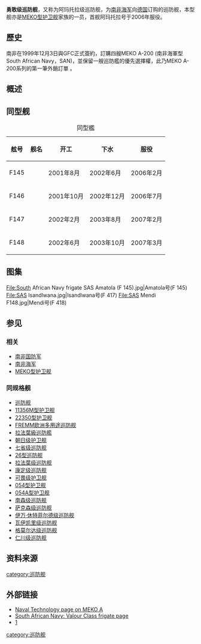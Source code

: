 {{軍艦艦型模板
|圖片= [[File:Spioenkop_F147.jpg|300px]]
|照片說明= “斯皮恩卡普”号(F147)
|圖片2= 
|照片說明2= 
|名稱= [[File:Flag_of_South_Africa.svg|30px]] 勇敢级巡防舰〔Valour-class〕
|艦種= [[巡防舰|巡防舰]]
|艦名= 
|擁有國= {{RSA}}
|代號= MEKO A200 SAN
|前型= [[普瑞斯登特级护卫舰|普瑞斯登特级护卫舰]]
|次型= 
|亞型=*{{ALG}}[[震慑级巡防舰|震慑级巡防舰]]
*{{EGY}}[[阿齐兹级巡防舰|阿齐兹级巡防舰]] 
|同型艦= 
|年代= 
|製造廠= [[布洛姆－福斯|布洛姆－福斯]]<br>{{link-en|霍瓦尔特-德意志造船集团|Howaldtswerke-Deutsche Werft}}
|下訂= 
|造價= 
|計劃數= 5
|建造數= 4
|完成數= 4
|取消數= 1
|下水數= 
|服役數= 4
|損失數= 
|除役數= 
|現役數= 
|封存數= 
|排水= 
|標準= 
|基準= 
|滿載= 3,700吨
|全長= 121公尺
|水線長= 
|舷寬= 16.34公尺
|吃水= 5.95公尺
|燃料= 
|鍋爐= 
*[[CODAG_WARP方式|CODAG WARP方式]]
*2 MTU 16V 1163 TB93 [[diesel_engine|diesel engine]]s, {{Convert|5920|kW|hp}} each, 2 shafts for cruise;
*1具 [[通用电气LM2500燃气轮机|通用电气LM2500燃气轮机]]{{Convert|20000|kW|hp}}
*1 [[pump-jet|waterjet]]
|引擎= 
|出力= 
|極速= 32[[节|节]]
|續航= 7,500[[海浬|海浬]]/16[[节|节]]
|發電機=
|電力輸出= 
|乘員= 
|飛行= 飞行甲板<br>机库
|艦載機= 2架[[韦斯特兰山猫直升机|韦斯特兰山猫直升机]]<br>1架{{link-en|阿特拉斯大羚羊直升机|Atlas Oryx}}<br>2架[[阿古斯特维斯特兰AW109直升机|阿古斯特维斯特兰AW109直升机]]<br>1架{{link-en|石茶隼武装直升机|Denel Rooivalk}}
|裝備= 
*8 [[飞鱼反舰导弹|飞鱼反舰导弹]]
*32 {{link-en|Umkhonto面對空飛彈|Umkhonto (missile)}}[[垂直发射系统|垂直发射系统]]
*1 [[奧托布雷達76公厘艦炮|奧托布雷達76公厘艦炮]]
*1 [[丹尼爾35毫米雙用途炮|丹尼爾35毫米雙用途炮]] 
*2 Mk1 [[厄利孔20毫米机炮|厄利孔20毫米机炮]]
*2 12.7 mm {{link-en|Reutech Rogue遥控武器站|Reutech Rogue}}
|裝甲= 
|射控裝置= 
|偵搜設備= 
*Thales MRR 3D E/F频多功能雷达1
Raytheon Bridgemaster E自动辅助描迹(ARPA)导航雷达×1
*Saab Grintek Avitronics Maritime Division整合式电子反制/支援系统（含SME 100/200 ESM与ELINT）
*12联装Saab Grintek Avitronics MRL Super Barricade诱饵发射器×4
|電子設備= 
|電戰系統= 
|其它= 
}}
'''勇敢级巡防舰'''，又称为阿玛托拉级巡防舰，为[[南非国防军|南非海军]]向[[德国|德国]]订购的巡防舰，本型舰亦是[[MEKO型护卫舰|MEKO型护卫舰]]家族的一员，首舰阿玛托拉号于2006年服役。

== 歷史 ==
南非在1999年12月3日與GFC正式簽約，訂購四艘MEKO A-200 (南非海軍型South African Navy，SAN)，並保留一艘巡防艦的優先選擇權，此乃MEKO A-200系列的第一筆外銷訂單 。

== 概述 ==

== 同型舰 ==
{| class="wikitable"
|+ 同型艦
|-
!舷号||舰名||开工||下水||服役
|-
|F145|| {{link-en|SAS阿玛托拉号护卫舰|SAS Amatola (F145)|阿玛托拉号}} ||2001年8月||2002年6月||2006年2月
|-
|F146|| {{link-en|SAS伊珊德瓦讷号护卫舰|SAS Isandlwana (F146)|伊珊德瓦纳号}} ||2001年10月||2002年12月||2006年7月
|-
|F147|| {{link-en|SAS史彭卡号护卫舰|SAS Spioenkop (F147)|史彭卡号}} ||2002年2月||2003年8月||2007年2月
|-
|F148|| {{link-en|SAS曼迪号护卫舰|SAS Mendi (F148)|曼迪号}} ||2002年6月||2003年10月||2007年3月
|}

== 图集 ==
<gallery>
File:South African Navy frigate SAS Amatola (F 145).jpg|Amatola号(F 145)
File:SAS Isandlwana.jpg|Isandlwana号(F 417)
File:SAS Mendi F148.jpg|Mendi号(F 418)
</gallery>
== 参见 ==
=== 相关 ===
*[[南非国防军|南非国防军]]
*[[南非海军|南非海军]]
*[[MEKO型护卫舰|MEKO型护卫舰]]
=== 同规格舰 ===
*[[巡防舰|巡防舰]]
*[[11356M型护卫舰|11356M型护卫舰]]{{RUS}}
*[[22350型护卫舰|22350型护卫舰]]{{RUS}}
*[[FREMM欧洲多用途巡防舰|FREMM欧洲多用途巡防舰]]{{FRA}}
*[[拉法葉級巡防艦|拉法葉級巡防艦]] {{FRA}}
*[[朝日级护卫舰_(2010年)|朝日级护卫舰]]{{JPN}}
*[[七省级巡防舰|七省级巡防舰]]{{NLD}}
*[[26型巡防舰|26型巡防舰]]{{UK}}
*[[拉法葉级巡防舰|拉法葉级巡防舰]]{{FRA}}
*[[康定级巡防舰|康定级巡防舰]]{{ROC}}
*[[可畏级护卫舰|可畏级护卫舰]]{{SGP}}
*[[054型护卫舰|054型护卫舰]]{{PRC}}
*[[054A型护卫舰|054A型护卫舰]]{{PRC}}
*[[南森级巡防舰|南森级巡防舰]]{{NOR}}
*[[萨克森级巡防舰|萨克森级巡防舰]]{{GER}}
*[[伊万·休特菲尔德级巡防舰|伊万·休特菲尔德级巡防舰]]{{DEN}}
*[[瓦伊凯里级巡防舰|瓦伊凯里级巡防舰]]{{VEN}}
*[[格莫尔达级巡防舰|格莫尔达级巡防舰]]{{IND}}
*[[仁川级巡防舰|仁川级巡防舰]]{{ROK}}

== 资料来源 ==
{{Reflist|2}}
{{非洲题目|海军}}

[[category:巡防舰|category:巡防舰]]

== 外部链接 ==
* [https://web.archive.org/web/20040214101833/http://www.naval-technology.com/projects/meko/index.html Naval Technology page on MEKO A]
* [http://www.navy.mil.za/equipment/valour.htm South African Navy: Valour Class frigate page]{{WebCite|url=https://www.webcitation.org/69UviDFZJ?url=http://www.navy.mil.za/equipment/valour.htm |date=20120728161404 |dateformat=iso }}
* [http://www.defenceweb.co.za/index.php?option=com_content&view=article&id=6524:fact-file-valour-class-small-guided-missile-frigates-&catid=79:fact-files&Itemid=159]{{Wayback|url=http://www.defenceweb.co.za/index.php?option=com_content&view=article&id=6524:fact-file-valour-class-small-guided-missile-frigates-&catid=79:fact-files&Itemid=159 |date=20160216022014 }}

{{非洲题目|海军}}

[[category:巡防舰|category:巡防舰]]